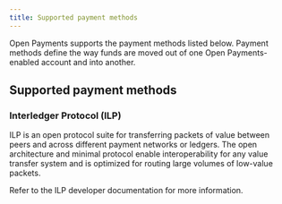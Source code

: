 ```yaml
---
title: Supported payment methods
---
```



Open Payments supports the payment methods listed below. Payment methods define the way funds are moved out of one Open Payments-enabled account and into another.

## Supported payment methods

### Interledger Protocol (ILP)

ILP is an open protocol suite for transferring packets of value between peers and across different payment networks or ledgers. The open architecture and minimal protocol enable interoperability for any value transfer system and is optimized for routing large volumes of low-value packets.

Refer to the <LinkOut href='https://interledger.org/developers/get-started/'>ILP developer documentation</LinkOut> for more information.
